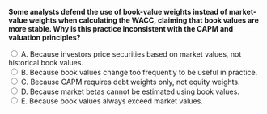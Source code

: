 ::: {.question-block}

<form onsubmit="event.preventDefault(); checkAnswer('module4_mcq_q92')" data-correct-answer="A">
  <strong style="display: block;">
  Some analysts defend the use of book-value weights instead of market-value weights when calculating the WACC, claiming that book values are more stable. Why is this practice inconsistent with the CAPM and valuation principles?
  </strong>

  <label><input type="radio" name="module4_mcq_q92" value="A"> A. Because investors price securities based on market values, not historical book values.</label><br>
  <label><input type="radio" name="module4_mcq_q92" value="B"> B. Because book values change too frequently to be useful in practice.</label><br>
  <label><input type="radio" name="module4_mcq_q92" value="C"> C. Because CAPM requires debt weights only, not equity weights.</label><br>
  <label><input type="radio" name="module4_mcq_q92" value="D"> D. Because market betas cannot be estimated using book values.</label><br>
  <label><input type="radio" name="module4_mcq_q92" value="E"> E. Because book values always exceed market values.</label><br>
</form>

<div id="feedback-module4_mcq_q92" class="feedback" data-status="" style="display:none;">
✅ Correct: A. WACC reflects the opportunity cost of capital, which is determined by current market values, not historical accounting numbers.
</div>

:::
